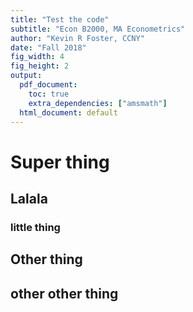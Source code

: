 ```yaml
---
title: "Test the code"
subtitle: "Econ B2000, MA Econometrics"
author: "Kevin R Foster, CCNY"
date: "Fall 2018"
fig_width: 4
fig_height: 2 
output:
  pdf_document: 
    toc: true
    extra_dependencies: ["amsmath"]
  html_document: default
---
```

# Super thing
## Lalala
### little thing
## Other thing
## other other thing

